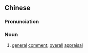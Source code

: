 {{also|总评}}
==Chinese==
{{zh-forms|s=总评}}

===Pronunciation===
{{zh-pron
|m=zǒngpíng
|c=zung2 ping4
|mn=qz,xm,zz:chóng-phêng
|cat=noun
}}

===Noun===
{{zh-noun}}

# [[general]] [[comment]]; [[overall]] [[appraisal]]